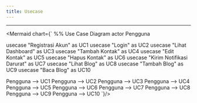 ---
title: Usecase
---

---


<Mermaid chart={`
%% Use Case Diagram
actor Pengguna

usecase "Registrasi Akun" as UC1
usecase "Login" as UC2
usecase "Lihat Dashboard" as UC3
usecase "Tambah Kontak" as UC4
usecase "Edit Kontak" as UC5
usecase "Hapus Kontak" as UC6
usecase "Kirim Notifikasi Darurat" as UC7
usecase "Lihat Blog" as UC8
usecase "Tambah Blog" as UC9
usecase "Baca Blog" as UC10

Pengguna --> UC1
Pengguna --> UC2
Pengguna --> UC3
Pengguna --> UC4
Pengguna --> UC5
Pengguna --> UC6
Pengguna --> UC7
Pengguna --> UC8
Pengguna --> UC9
Pengguna --> UC10
`}/>
